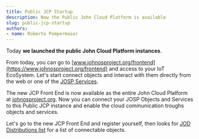 ```yaml
---
title: Public JCP Startup
description: Now the Public John Cloud Platform is available
slug: public-jcp-startup
authors:
- name: Roberto Pompermaier
---
```


Today **we launched the public John Cloud Platform instances**.

From today, you can go to [www.johnosproject.org/frontend](https://www.johnosproject.org/frontend) and access to your IoT EcoSystem. Let's start connect objects and interact with them directly from the web or one of the [JOSP Services](/references/jsl_services/).

<!--truncate-->

The new JCP Front End is now available as the entire John Cloud Platform at [johnosproject.org](https://www.johnosproject.org). Now you can connect your JOSP Objects and Services to this Public JCP instance and enable the cloud communication troughs objects and services.

Let's go to the new JCP Front End and register yourself, then looks for [JOD Distributions list](/references/jod_dists/) for a list of connectable objects.
